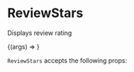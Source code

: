 

<Meta title="Components/ReviewStars" component={ReviewStars} />

# ReviewStars

Displays review rating

<Canvas>
   <Story
      name="default"
      args={{
         numReviews: 30,
         average: 3.2,
         starSize: 18,
      }}
   >
      {(args) => <ReviewStars {...args} />}
   </Story>
</Canvas>

`ReviewStars` accepts the following props:

<ArgsTable of={ReviewStars} />
